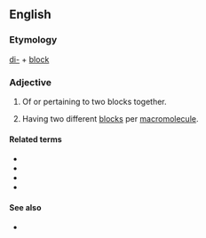 ==English==

===Etymology===
[[di-]] + [[block]]

===Adjective===
{{en-adj|-}}

# Of or pertaining to two blocks together.
# {{label|en|chemistry|of a [[polymer]]}} Having two different [[block]]s per [[macromolecule]].

====Related terms====
* {{l|en|biblock}}
* {{l|en|monoblock}}
* {{l|en|triblock}}
* {{l|en|polyblock}}

====See also====
* {{l|en|copolymer}}